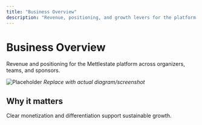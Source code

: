 ```yaml
---
title: "Business Overview"
description: "Revenue, positioning, and growth levers for the platform."
---
```


# Business Overview

Revenue and positioning for the Mettlestate platform across organizers, teams, and sponsors.

![Placeholder](/images/screenshots/business-overview.png)
*Replace with actual diagram/screenshot*

## Why it matters
Clear monetization and differentiation support sustainable growth.


